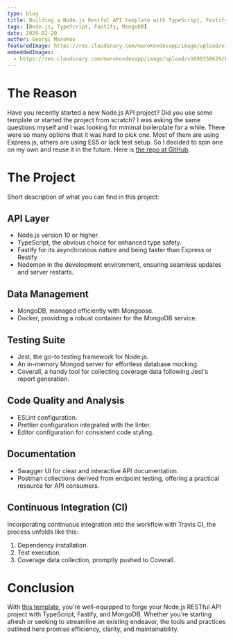 ```yaml
---
type: blog
title: Building a Node.js Restful API template with TypeScript, Fastify and MongoDB
tags: [Node.js, TypeScript, Fastify, MongoDB]
date: 2020-02-20
author: Georgi Marokov
featuredImage: https://res.cloudinary.com/marokovdevapp/image/upload/v1697608297/Blogs/node-fastify/node-fastify_mnax1m.png
embeddedImages:
  - https://res.cloudinary.com/marokovdevapp/image/upload/v1698350629/Blogs/node-fastify/irdvcfv5jmxafz8su1tg.png
---
```


# The Reason

Have you recently started a new Node.js API project? Did you use some template or started the project from scratch? I
was asking the same questions myself and I was looking for minimal boilerplate for a while. There were so many options
that it was hard to pick one. Most of them are using Express.js, others are using ES5 or lack test setup. So I decided
to spin one on my own and reuse it in the future. Here is
[the repo at GitHub](https://github.com/gmarokov/node-fastify-mongo-api).

# The Project

Short description of what you can find in this project:

## API Layer

- Node.js version 10 or higher.
- TypeScript, the obvious choice for enhanced type safety.
- Fastify for its asynchronous nature and being faster than Express or Restify
- Nodemon in the development environment, ensuring seamless updates and server restarts.

## Data Management

- MongoDB, managed efficiently with Mongoose.
- Docker, providing a robust container for the MongoDB service.

## Testing Suite

- Jest, the go-to testing framework for Node.js.
- An in-memory Mongod server for effortless database mocking.
- Coverall, a handy tool for collecting coverage data following Jest's report generation.

## Code Quality and Analysis

- ESLint configuration.
- Prettier configuration integrated with the linter.
- Editor configuration for consistent code styling.

## Documentation

- Swagger UI for clear and interactive API documentation.
- Postman collections derived from endpoint testing, offering a practical resource for API consumers.

## Continuous Integration (CI)

Incorporating continuous integration into the workflow with Travis CI, the process unfolds like this:

1. Dependency installation.
2. Test execution.
3. Coverage data collection, promptly pushed to Coverall.

# Conclusion

With [this template](https://github.com/gmarokov/node-fastify-mongo-api), you're well-equipped to forge your Node.js
RESTful API project with TypeScript, Fastify, and MongoDB. Whether you're starting afresh or seeking to streamline an
existing endeavor, the tools and practices outlined here promise efficiency, clarity, and maintainability.

<GatsbyImage alt="ahrida.org local" image={props.embedded.image1} />